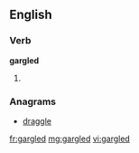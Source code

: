 ==English==

===Verb===
'''gargled'''

# {{past of|gargle}}

===Anagrams===
* [[draggle#English|draggle]]

[[fr:gargled]]
[[mg:gargled]]
[[vi:gargled]]